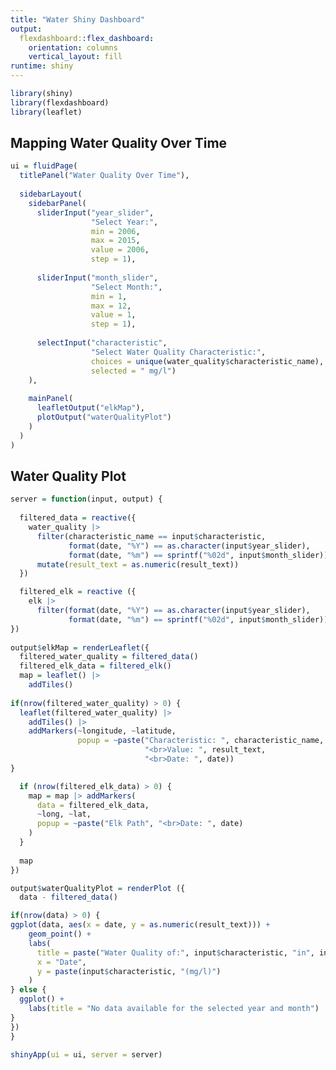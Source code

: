```yaml
---
title: "Water Shiny Dashboard"
output: 
  flexdashboard::flex_dashboard:
    orientation: columns
    vertical_layout: fill
runtime: shiny
---
```


```r
library(shiny)
library(flexdashboard)
library(leaflet)
```


Mapping Water Quality Over Time
-----------------------------------------------------------------------

```r
ui = fluidPage(
  titlePanel("Water Quality Over Time"),
  
  sidebarLayout(
    sidebarPanel(
      sliderInput("year_slider",
                  "Select Year:",
                  min = 2006,
                  max = 2015,
                  value = 2006,
                  step = 1),
                  
      sliderInput("month_slider",
                  "Select Month:",
                  min = 1,
                  max = 12,
                  value = 1,
                  step = 1),
      
      selectInput("characteristic", 
                  "Select Water Quality Characteristic:", 
                  choices = unique(water_quality$characteristic_name),
                  selected = " mg/l")
    ),
    
    mainPanel(
      leafletOutput("elkMap"),
      plotOutput("waterQualityPlot")
    )
  )
)
```


Water Quality Plot
-----------------------------------------------------------------------

```r
server = function(input, output) {
  
  filtered_data = reactive({
    water_quality |> 
      filter(characteristic_name == input$characteristic,
             format(date, "%Y") == as.character(input$year_slider),
             format(date, "%m") == sprintf("%02d", input$month_slider)) |> 
      mutate(result_text = as.numeric(result_text))
  })

  filtered_elk = reactive ({
    elk |> 
      filter(format(date, "%Y") == as.character(input$year_slider),
             format(date, "%m") == sprintf("%02d", input$month_slider))
})
  
output$elkMap = renderLeaflet({
  filtered_water_quality = filtered_data()
  filtered_elk_data = filtered_elk() 
  map = leaflet() |> 
    addTiles()
 
if(nrow(filtered_water_quality) > 0) {
  leaflet(filtered_water_quality) |> 
    addTiles() |> 
    addMarkers(~longitude, ~latitude, 
               popup = ~paste("Characteristic: ", characteristic_name, 
                              "<br>Value: ", result_text,
                              "<br>Date: ", date))
} 

  if (nrow(filtered_elk_data) > 0) {
    map = map |> addMarkers(
      data = filtered_elk_data,
      ~long, ~lat,
      popup = ~paste("Elk Path", "<br>Date: ", date)
    )
  }
  
  map
})

output$waterQualityPlot = renderPlot ({
  data - filtered_data()

if(nrow(data) > 0) {
ggplot(data, aes(x = date, y = as.numeric(result_text))) +
    geom_point() +
    labs(
      title = paste("Water Quality of:", input$characteristic, "in", input$month_slider, input$year_slider),
      x = "Date",
      y = paste(input$characteristic, "(mg/l)")
    )
} else {
  ggplot() +
    labs(title = "No data available for the selected year and month")
}  
})
}
```


```r
shinyApp(ui = ui, server = server)
```
